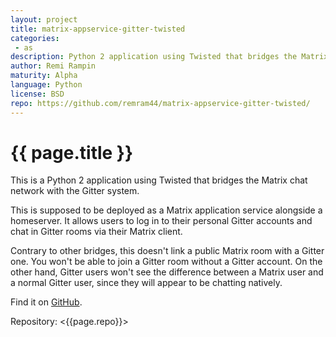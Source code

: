```yaml
---
layout: project
title: matrix-appservice-gitter-twisted
categories: 
 - as
description: Python 2 application using Twisted that bridges the Matrix chat network with Gitter.
author: Remi Rampin
maturity: Alpha
language: Python
license: BSD
repo: https://github.com/remram44/matrix-appservice-gitter-twisted/
---
```


# {{ page.title }}
This is a Python 2 application using Twisted that bridges the Matrix chat network with the Gitter system.

This is supposed to be deployed as a Matrix application service alongside a homeserver. It allows users to log in to their personal Gitter accounts and chat in Gitter rooms via their Matrix client.

Contrary to other bridges, this doesn't link a public Matrix room with a Gitter one. You won't be able to join a Gitter room without a Gitter account. On the other hand, Gitter users won't see the difference between a Matrix user and a normal Gitter user, since they will appear to be chatting natively.

Find it on [GitHub](https://github.com/remram44/matrix-appservice-gitter-twisted/).

Repository: <{{page.repo}}>

